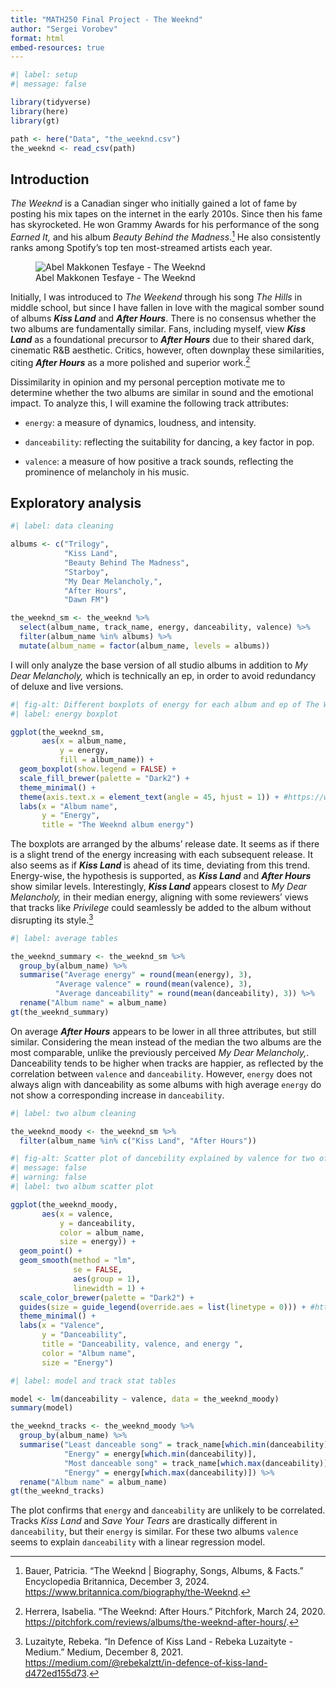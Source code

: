 ```yaml
---
title: "MATH250 Final Project - The Weeknd"
author: "Sergei Vorobev"
format: html
embed-resources: true
---
```


```r
#| label: setup
#| message: false

library(tidyverse)
library(here)
library(gt)

path <- here("Data", "the_weeknd.csv")
the_weeknd <- read_csv(path)
```

## Introduction

*The Weeknd* is a Canadian singer who initially gained a lot of fame by posting his mix tapes on the internet in the early 2010s. Since then his fame has skyrocketed. He won Grammy Awards for his performance of the song *Earned It,* and his album *Beauty Behind the Madness*.[^1] He also consistently ranks among Spotify's top ten most-streamed artists each year.

![Abel Makkonen Tesfaye - The Weeknd](the_weeknd.jpg)

Initially, I was introduced to *The Weekend* through his song *The Hills* in middle school, but since I have fallen in love with the magical somber sound of albums ***Kiss Land*** and ***After Hours***. There is no consensus whether the two albums are fundamentally similar. Fans, including myself, view ***Kiss Land*** as a foundational precursor to ***After Hours*** due to their shared dark, cinematic R&B aesthetic. Critics, however, often downplay these similarities, citing ***After Hours*** as a more polished and superior work.[^2]

Dissimilarity in opinion and my personal perception motivate me to determine whether the two albums are similar in sound and the emotional impact. To analyze this, I will examine the following track attributes:

- `energy`: a measure of dynamics, loudness, and intensity.

- `danceability`: reflecting the suitability for dancing, a key factor in pop.

- `valence`: a measure of how positive a track sounds, reflecting the prominence of melancholy in his music.

## Exploratory analysis

```r
#| label: data cleaning

albums <- c("Trilogy",
            "Kiss Land",
            "Beauty Behind The Madness",
            "Starboy",
            "My Dear Melancholy,",
            "After Hours",
            "Dawn FM")

the_weeknd_sm <- the_weeknd %>% 
  select(album_name, track_name, energy, danceability, valence) %>% 
  filter(album_name %in% albums) %>% 
  mutate(album_name = factor(album_name, levels = albums))
```

I will only analyze the base version of all studio albums in addition to *My Dear Melancholy,* which is technically an ep, in order to avoid redundancy of deluxe and live versions.

```r
#| fig-alt: Different boxplots of energy for each album and ep of The Weeknd.
#| label: energy boxplot

ggplot(the_weeknd_sm,
       aes(x = album_name,
           y = energy,
           fill = album_name)) +
  geom_boxplot(show.legend = FALSE) +
  scale_fill_brewer(palette = "Dark2") +
  theme_minimal() +
  theme(axis.text.x = element_text(angle = 45, hjust = 1)) + #https://www.geeksforgeeks.org/rotating-and-spacing-axis-labels-in-ggplot2-in-r/
  labs(x = "Album name",
       y = "Energy",
       title = "The Weeknd album energy")
```

The boxplots are arranged by the albums' release date. It seems as if there is a slight trend of the energy increasing with each subsequent release. It also seems as if ***Kiss Land*** is ahead of its time, deviating from this trend. Energy-wise, the hypothesis is supported, as ***Kiss Land*** and ***After Hours*** show similar levels. Interestingly, ***Kiss Land*** appears closest to *My Dear Melancholy,* in their median energy, aligning with some reviewers' views that tracks like *Privilege* could seamlessly be added to the album without disrupting its style.[^3]

```r
#| label: average tables

the_weeknd_summary <- the_weeknd_sm %>% 
  group_by(album_name) %>% 
  summarise("Average energy" = round(mean(energy), 3),
          "Average valence" = round(mean(valence), 3),
          "Average danceability" = round(mean(danceability), 3)) %>% 
  rename("Album name" = album_name)
gt(the_weeknd_summary)
```

On average ***After Hours*** appears to be lower in all three attributes, but still similar. Considering the mean instead of the median the two albums are the most comparable, unlike the previously perceived *My Dear Melancholy,*. Danceability tends to be higher when tracks are happier, as reflected by the correlation between `valence` and `danceability`. However, `energy` does not always align with danceability as some albums with high average `energy` do not show a corresponding increase in `danceability`.

```r
#| label: two album cleaning

the_weeknd_moody <- the_weeknd_sm %>% 
  filter(album_name %in% c("Kiss Land", "After Hours"))
```

```r
#| fig-alt: Scatter plot of dancebility explained by valence for two of The Weeknd's albums
#| message: false
#| warning: false
#| label: two album scatter plot

ggplot(the_weeknd_moody,
       aes(x = valence,
           y = danceability,
           color = album_name,
           size = energy)) +
  geom_point() +
  geom_smooth(method = "lm",
              se = FALSE,
              aes(group = 1),
              linewidth = 1) +
  scale_color_brewer(palette = "Dark2") +
  guides(size = guide_legend(override.aes = list(linetype = 0))) + #https://aosmith.rbind.io/2020/07/09/ggplot2-override-aes/
  theme_minimal() +
  labs(x = "Valence",
       y = "Danceability",
       title = "Danceability, valence, and energy ",
       color = "Album name",
       size = "Energy")
```

```r
#| label: model and track stat tables

model <- lm(danceability ~ valence, data = the_weeknd_moody)
summary(model)

the_weeknd_tracks <- the_weeknd_moody %>% 
  group_by(album_name) %>% 
  summarise("Least danceable song" = track_name[which.min(danceability)],
            "Energy" = energy[which.min(danceability)],
            "Most danceable song" = track_name[which.max(danceability)],
            "Energy" = energy[which.max(danceability)]) %>% 
  rename("Album name" = album_name)
gt(the_weeknd_tracks)
```

The plot confirms that `energy` and `danceability` are unlikely to be correlated. Tracks *Kiss Land* and *Save Your Tears* are drastically different in `danceability`, but their `energy` is similar. For these two albums `valence` seems to explain `danceability` with a linear regression model. 

[^1]: Bauer, Patricia. “The Weeknd | Biography, Songs, Albums, & Facts.” Encyclopedia Britannica, December 3, 2024. <https://www.britannica.com/biography/the-Weeknd>.

[^2]: Herrera, Isabelia. “The Weeknd: After Hours.” Pitchfork, March 24, 2020. <https://pitchfork.com/reviews/albums/the-weeknd-after-hours/>.

[^3]: Luzaityte, Rebeka. “In Defence of Kiss Land - Rebeka Luzaityte - Medium.” Medium, December 8, 2021. <https://medium.com/@rebekalztt/in-defence-of-kiss-land-d472ed155d73>.